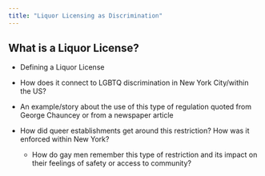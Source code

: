 ```yaml
---
title: "Liquor Licensing as Discrimination"
---
```


## What is a Liquor License?

  - Defining a Liquor License
  
  - How does it connect to LGBTQ discrimination in New York City/within the US?
  
  - An example/story about the use of this type of regulation quoted from
  George Chauncey or from a newspaper article
  
  - How did queer establishments get around this restriction? How was it 
  enforced within New York? 
  
    - How do gay men remember this type of restriction and its impact on their 
  feelings of safety or access to community?
